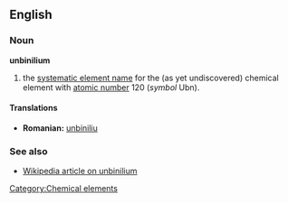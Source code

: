 ==English==
{{elements|Ubn|Ununennium|Uue|Unbiunium|Ubu}}
=== Noun ===
'''unbinilium'''

# the [[systematic element name]] for the (as yet undiscovered) chemical element with [[atomic number]] 120 (''symbol'' Ubn).

====Translations====
{{top}}
*'''Romanian:''' [[unbiniliu]] {{n}}
{{mid}}

{{bottom}}


===See also===
*[[w:Unbinilium|Wikipedia article on unbinilium]]

[[Category:Chemical elements]]